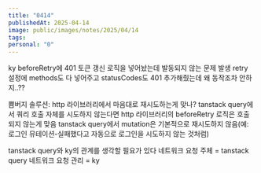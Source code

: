 ```yaml
---
title: "0414"
publishedAt: 2025-04-14
image: public/images/notes/2025/04/14
tags: 
personal: "0"
---
```

ky beforeRetry에 401 토큰 갱신 로직을 넣어놨는데 발동되지 않는 문제 발생
retry 설정에 methods도 다 넣어주고 statusCodes도 401 추가해줬는데 왜 동작조차 안하지..??

쁨버지 솔루션: http 라이브러리에서 마음대로 재시도하는게 맞나?
tanstack query에서 쿼리 호출 자체를 시도하지 않는다면 http 라이브러리의 beforeRetry 로직은 호출되지 않는게 맞음
tanstack query에서 mutation은 기본적으로 재시도하지 않음(예: 로그인 뮤테이션-실패했다고 자동으로 로그인을 시도하지 않는 것처럼)

tanstack query와 ky의 관계를 생각할 필요가 있다
네트워크 요청 주체 = tanstack query
네트워크 요청 관리 = ky